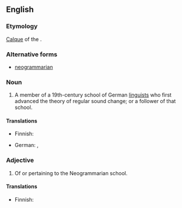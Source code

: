 ==English==
{{wikipedia}}

===Etymology===
[[calque|Calque]] of the {{etyl|de|en}} {{m|de|Junggrammatiker}}.

===Alternative forms===
* [[neogrammarian]]

===Noun===
{{en-noun}}

# {{label|en|linguistics}} A member of a 19th-century school of German [[linguist]]s who first advanced the theory of regular sound change; or a follower of that school.

====Translations====
{{trans-top|member or follower of the Neogrammarian school}}
* Finnish: {{t|fi|nuorgrammaatikko}}
{{trans-mid}}
* German: {{t+|de|Junggrammatiker|m}}, {{t|de|Junggrammatikerin|f}}
{{trans-bottom}}

===Adjective===
{{en-adj}}

# Of or pertaining to the Neogrammarian school.

====Translations====
{{trans-top|of or pertaining to the Neogrammarian school}}
* Finnish: {{t|fi|nuorgrammaattinen}}
{{trans-mid}}
{{trans-bottom}}